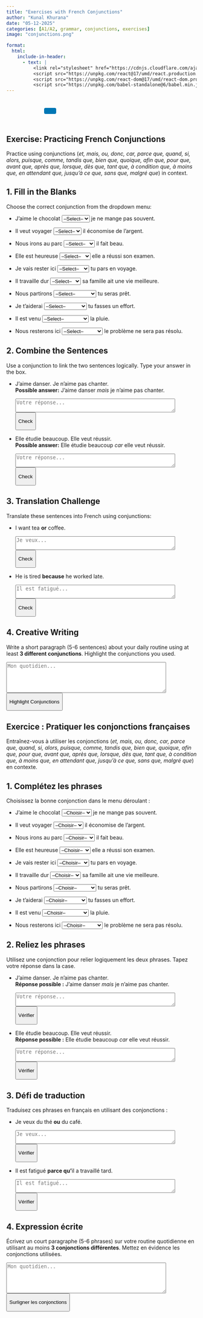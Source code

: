 ```yaml
---
title: "Exercises with French Conjunctions"
author: "Kunal Khurana"
date: "05-12-2025"
categories: [A1/A2, grammar, conjunctions, exercises]
image: "conjunctions.png"

format:
  html:
    include-in-header:
      - text: |
          <link rel="stylesheet" href="https://cdnjs.cloudflare.com/ajax/libs/font-awesome/6.0.0/css/all.min.css">
          <script src="https://unpkg.com/react@17/umd/react.production.min.js"></script>
          <script src="https://unpkg.com/react-dom@17/umd/react-dom.production.min.js"></script>
          <script src="https://unpkg.com/babel-standalone@6/babel.min.js"></script>
---
```


::: {style="text-align: left; padding: 10px;"}
<a href="mailto:frenchwithkunal@gmail.com" target="_blank" style="margin: 0 10px; color: #000;"><i class="fas fa-envelope fa-lg"></i></a> <a href="https://www.instagram.com/frenchwithkunal" target="_blank" style="margin: 0 10px; color: #E1306C;"><i class="fab fa-instagram fa-lg"></i></a> <a href="https://frenchwithkunal.ca" target="_blank" style="margin: 0 10px; color: #0077b5;"><i class="fas fa-globe fa-lg"></i></a> <a href="https://whatsapp.com/channel/0029Vb57n2e7dmegpjYpyi3V" target="_blank" style="margin: 0 10px; color: #25D366;"><i class="fab fa-whatsapp fa-lg"></i></a> <button onclick="copyLink()" style="background-color: #0077b5; color: white; padding: 8px 16px; border: none; border-radius: 4px; cursor: pointer; margin-left: 10px;"> <i class="fas fa-copy"></i> </button> [Link copied!]{#copy-message style="margin-left: 10px; color: green; display: none;"}
:::

::: {#react-root}
:::

```{=html}
<script type="text/babel">
 const ProfilePage = () => {
  const { useState, useEffect } = React;
  const [redirectCounter, setRedirectCounter] = useState(4);
  const [isRedirecting, setIsRedirecting] = useState(false);

  const isFrench = document.documentElement.lang === "fr";

  const translations = {
    noAccess: isFrench 
      ? "Vous n'avez pas accès à cette page. Si vous pensez que vous avez accès, veuillez <a href='https://frenchwithkunal.ca/login.html'>vous connecter</a>."
      : "You don't have access to this page. If you think you have, kindly <a href='https://frenchwithkunal.ca/login.html'>login</a>.",
    subscribe: isFrench
      ? "Veuillez vous abonner pour obtenir l'accès."
      : "Please subscribe to gain access.",
    redirecting: isFrench
      ? `Redirection vers la page d'abonnement dans ${redirectCounter} secondes...`
      : `Redirecting to subscription page in ${redirectCounter} seconds...`
  };

  const refreshToken = async () => {
    const storedRefreshToken = localStorage.getItem("refreshToken");

    if (!storedRefreshToken) {
      window.location.href = "/login.html";
      return null;
    }

    try {
      const response = await fetch("https://frenchwithkunal-cdf6ea3f88ce.herokuapp.com/api/v1/auth/refresh-token", {
        method: "POST",
        headers: {
          "Content-Type": "application/json",
        },
        body: JSON.stringify({ refreshToken: storedRefreshToken }),
      });

      if (!response.ok) {
        localStorage.removeItem("accessToken");
        localStorage.removeItem("refreshToken");
        window.location.href = "/login.html";
        return null;
      }

      const data = await response.json();
      localStorage.setItem("accessToken", data.accessToken);
      return data.accessToken;
    } catch (error) {
      localStorage.removeItem("accessToken");
      localStorage.removeItem("refreshToken");
      window.location.href = "/login.html";
      return null;
    }
  };

  const fetchWithAuth = async (url, options = {}) => {
    let accessToken = localStorage.getItem("accessToken");

    options.headers = {
      ...options.headers,
      Authorization: `Bearer ${accessToken}`,
      "Content-Type": "application/json",
    };

    let response = await fetch(url, options);

    if (response.status === 401) {
      console.log("Access token expired, attempting to refresh...");

      // Refresh token
      accessToken = await refreshToken();

      if (!accessToken) return null;

      options.headers.Authorization = `Bearer ${accessToken}`;
      response = await fetch(url, options);
    }

    return response.json();
  };

  const showNoAccessMessage = () => {
    setIsRedirecting(true);
    
    const noAccessMessage = `
      <div style="text-align: center; padding: 20px;">
        <h2>${translations.noAccess}</h2>
        <p>${translations.subscribe}</p>
        <p>${translations.redirecting}</p>
      </div>
    `;
    document.body.innerHTML = noAccessMessage;
    
    // Start countdown and redirect
    const redirectInterval = setInterval(() => {
      setRedirectCounter((prev) => {
        const newCounter = prev - 1;
        if (newCounter <= 0) {
          clearInterval(redirectInterval);
          window.location.href = "https://frenchwithkunal.ca/payment.html";
        }
        
        // Update the countdown text
        const countdownElement = document.querySelector('p:last-child');
        if (countdownElement) {
          countdownElement.textContent = isFrench
            ? `Redirection vers la page d'abonnement dans ${newCounter} secondes...`
            : `Redirecting to subscription page in ${newCounter} seconds...`;
        }
        
        return newCounter;
      });
    }, 1000);
  };

  useEffect(() => {
    const storedToken = localStorage.getItem('accessToken');

    if(!storedToken) {
      showNoAccessMessage();
    } else {
      const fetchData = async() => {
        const data = await fetchWithAuth("https://frenchwithkunal-cdf6ea3f88ce.herokuapp.com/api/v1/auth/me", {
          method: "POST",
        });

        if (data && data.data && data.data.hasAccess) {
          console.log(data);
        } else {
          showNoAccessMessage();
        }
      };
      fetchData();
    }
  }, []);

  return (
    <div></div>
  );
};

ReactDOM.render(
  <ProfilePage />,
  document.getElementById('react-root')
);
 </script>
```

:::: {.content-visible when-profile="english"}
# Exercise: Practicing French Conjunctions

Practice using conjunctions (*et, mais, ou, donc, car, parce que, quand, si, alors, puisque, comme, tandis que, bien que, quoique, afin que, pour que, avant que, après que, lorsque, dès que, tant que, à condition que, à moins que, en attendant que, jusqu'à ce que, sans que, malgré que*) in context.

## 1. Fill in the Blanks

Choose the correct conjunction from the dropdown menu:

-   J'aime le chocolat <select onchange="checkConjunction(this, 'mais')"> <option value="">--Select--</option> <option value="et">et</option> <option value="mais">mais</option> <option value="ou">ou</option> </select> je ne mange pas souvent.\

-   Il veut voyager <select onchange="checkConjunction(this, 'donc')"> <option value="">--Select--</option> <option value="donc">donc</option> <option value="car">car</option> <option value="quand">quand</option> </select> il économise de l'argent.\

-   Nous irons au parc <select onchange="checkConjunction(this, 'si')"> <option value="">--Select--</option> <option value="si">si</option> <option value="quand">quand</option> <option value="parce que">parce que</option> </select> il fait beau.\

-   Elle est heureuse <select onchange="checkConjunction(this, 'parce que')"> <option value="">--Select--</option> <option value="parce que">parce que</option> <option value="alors">alors</option> <option value="comme">comme</option> </select> elle a réussi son examen.\

-   Je vais rester ici <select onchange="checkConjunction(this, 'tandis que')"> <option value="">--Select--</option> <option value="tandis que">tandis que</option> <option value="bien que">bien que</option> <option value="quoique">quoique</option> </select> tu pars en voyage.\

-   Il travaille dur <select onchange="checkConjunction(this, 'afin que')"> <option value="">--Select--</option> <option value="afin que">afin que</option> <option value="pour que">pour que</option> <option value="avant que">avant que</option> </select> sa famille ait une vie meilleure.\

-   Nous partirons <select onchange="checkConjunction(this, 'dès que')"> <option value="">--Select--</option> <option value="dès que">dès que</option> <option value="tant que">tant que</option> <option value="à condition que">à condition que</option> </select> tu seras prêt.\

-   Je t'aiderai <select onchange="checkConjunction(this, 'à condition que')"> <option value="">--Select--</option> <option value="à condition que">à condition que</option> <option value="à moins que">à moins que</option> <option value="sans que">sans que</option> </select> tu fasses un effort.\

-   Il est venu <select onchange="checkConjunction(this, 'malgré que')"> <option value="">--Select--</option> <option value="malgré que">malgré que</option> <option value="sans que">sans que</option> <option value="en attendant que">en attendant que</option> </select> la pluie.\

-   Nous resterons ici <select onchange="checkConjunction(this, 'tant que')"> <option value="">--Select--</option> <option value="tant que">tant que</option> <option value="jusqu'à ce que">jusqu'à ce que</option> <option value="avant que">avant que</option> </select> le problème ne sera pas résolu.\

## 2. Combine the Sentences

Use a conjunction to link the two sentences logically. Type your answer in the box.

-   J'aime danser. Je n'aime pas chanter.\
    **Possible answer:** J'aime danser *mais* je n'aime pas chanter.\

    ```{=html}
    <textarea placeholder="Votre réponse..." rows="2" cols="50"></textarea>
    ```

    <button onclick="checkCombination(this.previousElementSibling, &#39;mais&#39;)">

    Check

    </button>

-   Elle étudie beaucoup. Elle veut réussir.\
    **Possible answer:** Elle étudie beaucoup *car* elle veut réussir.\

    ```{=html}
    <textarea placeholder="Votre réponse..." rows="2" cols="50"></textarea>
    ```

    <button onclick="checkCombination(this.previousElementSibling, &#39;car&#39;)">

    Check

    </button>

## 3. Translation Challenge

Translate these sentences into French using conjunctions:

-   I want tea **or** coffee.\

    ```{=html}
    <textarea placeholder="Je veux..." rows="2" cols="50"></textarea>
    ```

    <button onclick="checkTranslation(this.previousElementSibling, &#39;Je veux du thé ou du café.&#39;)">

    Check

    </button>

-   He is tired **because** he worked late.\

    ```{=html}
    <textarea placeholder="Il est fatigué..." rows="2" cols="50"></textarea>
    ```

    <button onclick="checkTranslation(this.previousElementSibling, &#39;Il est fatigué parce qu’il a travaillé tard.&#39;)">

    Check

    </button>

## 4. Creative Writing

Write a short paragraph (5-6 sentences) about your daily routine using at least **3 different conjunctions**. Highlight the conjunctions you used.

```{=html}
<textarea placeholder="Mon quotidien..." rows="5" cols="50"></textarea>
```

<button onclick="highlightConjunctions(this.previousElementSibling)">

Highlight Conjunctions

</button>

::: feedback
:::
::::

:::: {.content-visible when-profile="french"}
# Exercice : Pratiquer les conjonctions françaises

Entraînez-vous à utiliser les conjonctions (*et, mais, ou, donc, car, parce que, quand, si, alors, puisque, comme, tandis que, bien que, quoique, afin que, pour que, avant que, après que, lorsque, dès que, tant que, à condition que, à moins que, en attendant que, jusqu'à ce que, sans que, malgré que*) en contexte.

## 1. Complétez les phrases

Choisissez la bonne conjonction dans le menu déroulant :

-   J'aime le chocolat <select onchange="checkConjunction(this, 'mais')"> <option value="">--Choisir--</option> <option value="et">et</option> <option value="mais">mais</option> <option value="ou">ou</option> </select> je ne mange pas souvent.\

-   Il veut voyager <select onchange="checkConjunction(this, 'donc')"> <option value="">--Choisir--</option> <option value="donc">donc</option> <option value="car">car</option> <option value="quand">quand</option> </select> il économise de l'argent.\

-   Nous irons au parc <select onchange="checkConjunction(this, 'si')"> <option value="">--Choisir--</option> <option value="si">si</option> <option value="quand">quand</option> <option value="parce que">parce que</option> </select> il fait beau.\

-   Elle est heureuse <select onchange="checkConjunction(this, 'parce que')"> <option value="">--Choisir--</option> <option value="parce que">parce que</option> <option value="alors">alors</option> <option value="comme">comme</option> </select> elle a réussi son examen.\

-   Je vais rester ici <select onchange="checkConjunction(this, 'tandis que')"> <option value="">--Choisir--</option> <option value="tandis que">tandis que</option> <option value="bien que">bien que</option> <option value="quoique">quoique</option> </select> tu pars en voyage.\

-   Il travaille dur <select onchange="checkConjunction(this, 'afin que')"> <option value="">--Choisir--</option> <option value="afin que">afin que</option> <option value="pour que">pour que</option> <option value="avant que">avant que</option> </select> sa famille ait une vie meilleure.\

-   Nous partirons <select onchange="checkConjunction(this, 'dès que')"> <option value="">--Choisir--</option> <option value="dès que">dès que</option> <option value="tant que">tant que</option> <option value="à condition que">à condition que</option> </select> tu seras prêt.\

-   Je t'aiderai <select onchange="checkConjunction(this, 'à condition que')"> <option value="">--Choisir--</option> <option value="à condition que">à condition que</option> <option value="à moins que">à moins que</option> <option value="sans que">sans que</option> </select> tu fasses un effort.\

-   Il est venu <select onchange="checkConjunction(this, 'malgré que')"> <option value="">--Choisir--</option> <option value="malgré que">malgré que</option> <option value="sans que">sans que</option> <option value="en attendant que">en attendant que</option> </select> la pluie.\

-   Nous resterons ici <select onchange="checkConjunction(this, 'tant que')"> <option value="">--Choisir--</option> <option value="tant que">tant que</option> <option value="jusqu'à ce que">jusqu'à ce que</option> <option value="avant que">avant que</option> </select> le problème ne sera pas résolu.\

## 2. Reliez les phrases

Utilisez une conjonction pour relier logiquement les deux phrases. Tapez votre réponse dans la case.

-   J'aime danser. Je n'aime pas chanter.\
    **Réponse possible :** J'aime danser *mais* je n'aime pas chanter.\

    ```{=html}
    <textarea placeholder="Votre réponse..." rows="2" cols="50"></textarea>
    ```

    <button onclick="checkCombination(this.previousElementSibling, &#39;mais&#39;)">

    Vérifier

    </button>

-   Elle étudie beaucoup. Elle veut réussir.\
    **Réponse possible :** Elle étudie beaucoup *car* elle veut réussir.\

    ```{=html}
    <textarea placeholder="Votre réponse..." rows="2" cols="50"></textarea>
    ```

    <button onclick="checkCombination(this.previousElementSibling, &#39;car&#39;)">

    Vérifier

    </button>

## 3. Défi de traduction

Traduisez ces phrases en français en utilisant des conjonctions :

-   Je veux du thé **ou** du café.\

    ```{=html}
    <textarea placeholder="Je veux..." rows="2" cols="50"></textarea>
    ```

    <button onclick="checkTranslation(this.previousElementSibling, &#39;Je veux du thé ou du café.&#39;)">

    Vérifier

    </button>

-   Il est fatigué **parce qu’**il a travaillé tard.\

    ```{=html}
    <textarea placeholder="Il est fatigué..." rows="2" cols="50"></textarea>
    ```

    <button onclick="checkTranslation(this.previousElementSibling, &#39;Il est fatigué parce qu’il a travaillé tard.&#39;)">

    Vérifier

    </button>

## 4. Expression écrite

Écrivez un court paragraphe (5-6 phrases) sur votre routine quotidienne en utilisant au moins **3 conjonctions différentes**. Mettez en évidence les conjonctions utilisées.

```{=html}
<textarea placeholder="Mon quotidien..." rows="5" cols="50"></textarea>
```

<button onclick="highlightConjunctions(this.previousElementSibling)">

Surligner les conjonctions

</button>

::: feedback
:::

```{=html}
<script>
// Function to check dropdown answers
function checkConjunction(selectElement, correctAnswer) {
  const userAnswer = selectElement.value.trim();
  const feedback = selectElement.nextElementSibling;
  if (userAnswer === correctAnswer) {
    feedback.textContent = "✓ Correct!";
    feedback.style.color = "green";
  } else if (userAnswer) {
    feedback.textContent = "✗ Try again!";
    feedback.style.color = "red";
  }
}

// Function to check combined sentences
function checkCombination(textareaElement, requiredConjunction) {
  const userText = textareaElement.value.trim().toLowerCase();
  const feedback = textareaElement.nextElementSibling.nextElementSibling;
  if (userText.includes(requiredConjunction)) {
    feedback.textContent = "✓ Good job!";
    feedback.style.color = "green";
  } else {
    feedback.textContent = `✗ Use the conjunction "${requiredConjunction}" to connect the ideas.`;
    feedback.style.color = "red";
  }
}

// Function to check translations
function checkTranslation(textareaElement, correctAnswer) {
  const userText = textareaElement.value.trim().toLowerCase();
  const feedback = textareaElement.nextElementSibling.nextElementSibling;
  if (userText === correctAnswer.toLowerCase()) {
    feedback.textContent = "✓ Perfect!";
    feedback.style.color = "green";
  } else {
    feedback.textContent = `✓ Suggested answer: "${correctAnswer}"`;
    feedback.style.color = "blue";
  }
}

// Function to highlight conjunctions in creative writing
function highlightConjunctions(textareaElement) {
const conjunctions = [
    "et", "mais", "ou", "donc", "car", "parce que", "quand", "si", 
    "alors", "puisque", "comme", "tandis que", "bien que", "quoique", 
    "afin que", "pour que", "avant que", "après que", "lorsque", 
    "dès que", "tant que", "à condition que", "à moins que", 
    "en attendant que", "jusqu'à ce que", "sans que", "malgré que"
];
  const userText = textareaElement.value;
  let highlightedText = userText;
  conjunctions.forEach(conj => {
    const regex = new RegExp(`\\b${conj}\\b`, "gi");
    highlightedText = highlightedText.replace(regex, `<span style="background-color: yellow">${conj}</span>`);
  });
  const feedback = textareaElement.nextElementSibling.nextElementSibling;
  feedback.innerHTML = "<strong>Conjunctions used:</strong><br>" + highlightedText;
}


// Function to check dropdown answers
function checkConjunction(selectElement, correctAnswer) {
  const userAnswer = selectElement.value.trim();
  const feedback = selectElement.nextElementSibling;
  if (userAnswer === correctAnswer) {
    feedback.textContent = "✓ Correct!";
    feedback.style.color = "green";
  } else if (userAnswer) {
    feedback.textContent = "✗ Try again!";
    feedback.style.color = "red";
  }
}

// Function to check combined sentences
function checkCombination(textareaElement, requiredConjunction) {
  const userText = textareaElement.value.trim().toLowerCase();
  const feedback = textareaElement.nextElementSibling.nextElementSibling;
  if (userText.includes(requiredConjunction)) {
    feedback.textContent = "✓ Good job!";
    feedback.style.color = "green";
  } else {
    feedback.textContent = `✗ Use the conjunction "${requiredConjunction}" to connect the ideas.`;
    feedback.style.color = "red";
  }
}

// Function to check translations
function checkTranslation(textareaElement, correctAnswer) {
  const userText = textareaElement.value.trim().toLowerCase();
  const feedback = textareaElement.nextElementSibling.nextElementSibling;
  if (userText === correctAnswer.toLowerCase()) {
    feedback.textContent = "✓ Perfect!";
    feedback.style.color = "green";
  } else {
    feedback.textContent = `✓ Suggested answer: "${correctAnswer}"`;
    feedback.style.color = "blue";
  }
}

// Function to highlight conjunctions in creative writing
function highlightConjunctions(textareaElement) {
const conjunctions = [
    "et", "mais", "ou", "donc", "car", "parce que", "quand", "si", 
    "alors", "puisque", "comme", "tandis que", "bien que", "quoique", 
    "afin que", "pour que", "avant que", "après que", "lorsque", 
    "dès que", "tant que", "à condition que", "à moins que", 
    "en attendant que", "jusqu'à ce que", "sans que", "malgré que"
];
  const userText = textareaElement.value;
  let highlightedText = userText;
  conjunctions.forEach(conj => {
    const regex = new RegExp(`\\b${conj}\\b`, "gi");
    highlightedText = highlightedText.replace(regex, `<span style="background-color: yellow">${conj}</span>`);
  });
  const feedback = textareaElement.nextElementSibling.nextElementSibling;
  feedback.innerHTML = "<strong>Conjunctions used:</strong><br>" + highlightedText;
}
</script>
```
::::